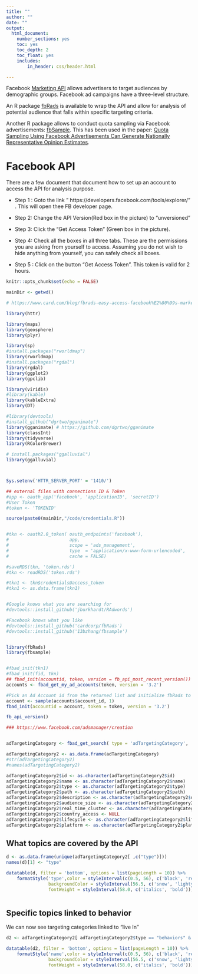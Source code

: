 ```yaml
---
title: ""
author: ""
date: ""
output:
  html_document:
    number_sections: yes
    toc: yes
    toc_depth: 2
    toc_float: yes
    includes:
        in_header: css/header.html

---
```


<link rel="stylesheet" href="css/unhcr-bootstrap.css">
<link rel="stylesheet" href="css/style.css">
<link rel="stylesheet" href="css/unhcr-header.css">



Facebook [Marketing API](https://developers.facebook.com/docs/marketing-api/buying-api/targeting#behaviors)  allows advertisers to target audiences by demographic groups. Facebook ad campaigns have a three-level structure.

An R package [fbRads](https://github.com/daroczig/fbRads) is available to wrap the API and allow for analysis of potential audience that falls within specific targeting criteria. 

Another R package allows to conduct quota sampling via Facebook advertisements: [fbSample](https://github.com/13bzhang/fbsample). This has been used in the paper: [Quota Sampling Using Facebook Advertisements Can Generate Nationally Representative Opinion Estimates](http://qssi.psu.edu/new-faces-papers-2017/zhang-quota-sampling-using-facebook-advertisements).



# Facebook API  

There are a few document that document how to set up an account to access the API for analysis purpose.

 *  Step 1 : Goto the link ” https://developers.facebook.com/tools/explorer/” . This will open thee FB developer page.
 
 *  Step 2: Change the API Version(Red box in the picture) to “unversioned”
 
 *  Step 3: Click the “Get Access Token” (Green box in the picture).
 
 *  Step 4: Check all the boxes in all three tabs. These are the permissions you are asking from yourself to access. Assuming you do not wish to hide anything from yourself, you can safely check all boxes.
 
 *  Step 5 : Click on the button “Get Access Token”. This token is valid for 2 hours.



```r
knitr::opts_chunk$set(echo = FALSE)

mainDir <- getwd()

# https://www.card.com/blog/fbrads-easy-access-facebook%E2%80%99s-marketing-api-r

library(httr)

library(maps)
library(geosphere)
library(plyr)

library(sp)
#install.packages("rworldmap")
library(rworldmap)
#install.packages("rgdal")
library(rgdal) 
library(ggplot2) 
library(gpclib)

library(viridis)
#library(kable)
library(kableExtra)
library(DT)

#library(devtools)
#install_github("dgrtwo/gganimate")
library(gganimate) # https://github.com/dgrtwo/gganimate
library(classInt)
library(tidyverse)
library(RColorBrewer)

# install.packages("ggalluvial")
library(ggalluvial)



Sys.setenv('HTTR_SERVER_PORT' = '1410/')

## external files with connections ID & Token
#app <- oauth_app('facebook', 'applicationID', 'secretID')
#User Token
#token <- 'TOKENID'

source(paste0(mainDir,"/code/credentials.R"))


#tkn <- oauth2.0_token( oauth_endpoints('facebook'),
#                       app,
#                       scope = 'ads_management',
#                       type  = 'application/x-www-form-urlencoded',
#                       cache = FALSE)

#saveRDS(tkn, 'token.rds')
#tkn <- readRDS('token.rds')

#tkn1 <- tkn$credentials@access_token
#tkn1 <- as.data.frame(tkn1)


#Google knows what you are searching for
#devtools::install_github('jburkhardt/RAdwords')

#Facebook knows what you like
#devtools::install_github('cardcorp/fbRads')
#devtools::install_github('13bzhang/fbsample')


library(fbRads)
library(fbsample)


#fbad_init(tkn1)
#fbad_init(fid, tkn)
## fbad_init(accountid, token, version = fb_api_most_recent_version())
accounts <- fbad_get_my_ad_accounts(token, version = '3.2')

#Pick an Ad Account id from the returned list and initialize fbRads to use that Ad Account by default:
account <- sample(accounts$account_id, 1)
fbad_init(accountid = account, token = token, version = '3.2')

fb_api_version()

### https://www.facebook.com/adsmanager/creation


adTargetingCategory <- fbad_get_search( type = 'adTargetingCategory',  q = 'test')

adTargetingCategory2 <- as.data.frame(adTargetingCategory)
#str(adTargetingCategory2)
#names(adTargetingCategory2)

adTargetingCategory2$id <- as.character(adTargetingCategory2$id)
adTargetingCategory2$name <- as.character(adTargetingCategory2$name)
adTargetingCategory2$type <- as.character(adTargetingCategory2$type)
adTargetingCategory2$path <- as.character(adTargetingCategory2$path)
adTargetingCategory2$description <- as.character(adTargetingCategory2$description)
adTargetingCategory2$audience_size <- as.character(adTargetingCategory2$audience_size)
adTargetingCategory2$real_time_cluster <- as.character(adTargetingCategory2$real_time_cluster)
adTargetingCategory2$country_access <- NULL
adTargetingCategory2$lifecycle <- as.character(adTargetingCategory2$lifecycle)
adTargetingCategory2$platform <- as.character(adTargetingCategory2$platform)


```

## What topics are covered by the API

```r
d <- as.data.frame(unique(adTargetingCategory2[ ,c("type")]))
names(d)[1] <- "type"

datatable(d, filter = 'bottom', options = list(pageLength = 10)) %>%
    formatStyle('type',color = styleInterval(c(0.5, 56), c('black', 'red', 'blue')),
                backgroundColor = styleInterval(56.5, c('snow', 'lightyellow')),
                fontWeight = styleInterval(58.0, c('italics', 'bold')))



```


## Specific topics linked to behavior

We can now see targeting categories linked to "live In"

```r
d2 <- adTargetingCategory2[ adTargetingCategory2$type == "behaviors" & grepl("Lived in",adTargetingCategory2$name ), c("name", "description", "audience_size")]

datatable(d2, filter = 'bottom', options = list(pageLength = 10)) %>%
    formatStyle('name',color = styleInterval(c(0.5, 56), c('black', 'red', 'blue')),
                backgroundColor = styleInterval(56.5, c('snow', 'lightyellow')),
                fontWeight = styleInterval(58.0, c('italics', 'bold')))



```
